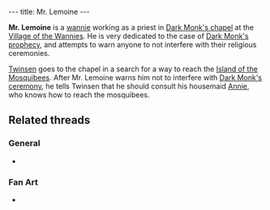 ---
title: Mr. Lemoine
---

{{twinsunica import}}{{Infobox Character
 |image=Dark_monks_priest.jpg
 |race=wannie
 |gender=male
 |size=average
 |age=adult
 |magical=no
 |lba1=
 |lba2=yes
 |alignment=dark monk
 |occupation=Priest
 |requires=
 |amount=
 |fam1=
 |fam2=
 |planet=
 |island=
 |building=
}}

'''Mr. Lemoine''' is a [[wannie]] working as a priest in [[Dark Monk's chapel]] at the [[Village of the Wannies]]. He is very dedicated to the case of [[Dark Monk's prophecy]], and attempts to warn anyone to not interfere with their religious ceremonies.

[[Twinsen]] goes to the chapel in a search for a way to reach the [[Island of the Mosquibees]]. After Mr. Lemoine warns him not to interfere with [[Dark Monk's ceremony]], he tells Twinsen that he should consult his housemaid [[Annie]], who knows how to reach the mosquibees.

==Related threads==
===General===
* {{thread|id=250|title=The funny and rude bits in LBA...}}

===Fan Art===
* {{thread|id=11770|title=Wannie monk}}

<!-- remove these categoryu links when they're all automated by categorizers...
[[Category:Wannies]]
[[Category:Male characters]]
[[Category:Average characters]]
[[Category:Adult characters]]
[[Category:Wannies Island inhabitants]] -->